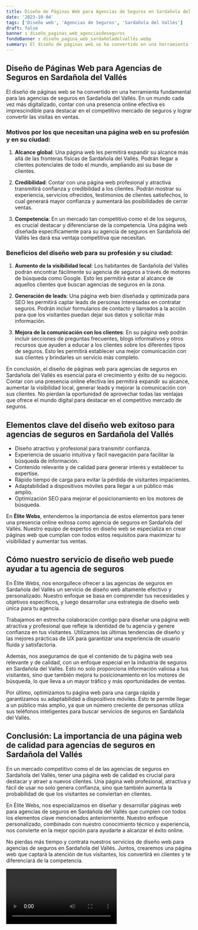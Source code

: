 ```yaml
---
title: Diseño de Páginas Web para Agencias de Seguros en Sardañola del Vallés
date: '2023-10-04'
tags: ['Diseño web', 'Agencias de Seguros', 'Sardañola del Vallés']
draft: false
banner : diseño_paginas_web_agenciasdeseguros
fondoBanner : diseño_pagina_web_sardañoladelvallés.webp
summary: El diseño de páginas web se ha convertido en una herramienta fundamental para las agencias de seguros en Sardañola del Vallés. En un mundo cada vez más digitalizado, contar con una presencia online efectiva es imprescindible para destacar en el competitivo mercado de seguros y lograr convertir las visitas en ventas.
---
```


## Diseño de Páginas Web para Agencias de Seguros en Sardañola del Vallés

El diseño de páginas web se ha convertido en una herramienta fundamental para las agencias de seguros en Sardañola del Vallés. En un mundo cada vez más digitalizado, contar con una presencia online efectiva es imprescindible para destacar en el competitivo mercado de seguros y lograr convertir las visitas en ventas.

### Motivos por los que necesitan una página web en su profesión y en su ciudad:

1. **Alcance global**: Una página web les permitirá expandir su alcance más allá de las fronteras físicas de Sardañola del Vallés. Podrán llegar a clientes potenciales de todo el mundo, ampliando así su base de clientes.

2. **Credibilidad**: Contar con una página web profesional y atractiva transmitirá confianza y credibilidad a los clientes. Podrán mostrar su experiencia, servicios ofrecidos, testimonios de clientes satisfechos, lo cual generará mayor confianza y aumentará las posibilidades de cerrar ventas.

3. **Competencia**: En un mercado tan competitivo como el de los seguros, es crucial destacar y diferenciarse de la competencia. Una página web diseñada específicamente para su agencia de seguros en Sardañola del Vallés les dará esa ventaja competitiva que necesitan.

### Beneficios del diseño web para su profesión y su ciudad:

1. **Aumento de la visibilidad local**: Los habitantes de Sardañola del Vallés podrán encontrar fácilmente su agencia de seguros a través de motores de búsqueda como Google. Esto les permitirá estar al alcance de aquellos clientes que buscan agencias de seguros en la zona.

2. **Generación de leads**: Una página web bien diseñada y optimizada para SEO les permitirá captar leads de personas interesadas en contratar seguros. Podrán incluir formularios de contacto y llamados a la acción para que los visitantes puedan dejar sus datos y solicitar más información.

3. **Mejora de la comunicación con los clientes**: En su página web podrán incluir secciones de preguntas frecuentes, blogs informativos y otros recursos que ayuden a educar a los clientes sobre los diferentes tipos de seguros. Esto les permitirá establecer una mejor comunicación con sus clientes y brindarles un servicio más completo.

En conclusión, el diseño de páginas web para agencias de seguros en Sardañola del Vallés es esencial para el crecimiento y éxito de su negocio. Contar con una presencia online efectiva les permitirá expandir su alcance, aumentar la visibilidad local, generar leads y mejorar la comunicación con sus clientes. No pierdan la oportunidad de aprovechar todas las ventajas que ofrece el mundo digital para destacar en el competitivo mercado de seguros.

<GifSeo />

<Cta />

## Elementos clave del diseño web exitoso para agencias de seguros en Sardañola del Vallés

- Diseño atractivo y profesional para transmitir confianza.
- Experiencia de usuario intuitiva y fácil navegación para facilitar la búsqueda de información.
- Contenido relevante y de calidad para generar interés y establecer tu expertise.
- Rápido tiempo de carga para evitar la pérdida de visitantes impacientes.
- Adaptabilidad a dispositivos móviles para llegar a un público más amplio.
- Optimización SEO para mejorar el posicionamiento en los motores de búsqueda.

En **Élite Webs**, entendemos la importancia de estos elementos para tener una presencia online exitosa como agencia de seguros en Sardañola del Vallés. Nuestro equipo de expertos en diseño web se especializa en crear páginas web que cumplan con todos estos requisitos para maximizar tu visibilidad y aumentar tus ventas.

## Cómo nuestro servicio de diseño web puede ayudar a tu agencia de seguros

En Élite Webs, nos enorgullece ofrecer a las agencias de seguros en Sardañola del Vallés un servicio de diseño web altamente efectivo y personalizado. Nuestro enfoque se basa en comprender tus necesidades y objetivos específicos, y luego desarrollar una estrategia de diseño web única para tu agencia.

Trabajamos en estrecha colaboración contigo para diseñar una página web atractiva y profesional que refleje la identidad de tu agencia y genere confianza en tus visitantes. Utilizamos las últimas tendencias de diseño y las mejores prácticas de UX para garantizar una experiencia de usuario fluida y satisfactoria.

Además, nos aseguramos de que el contenido de tu página web sea relevante y de calidad, con un enfoque especial en la industria de seguros en Sardañola del Vallés. Esto no solo proporciona información valiosa a tus visitantes, sino que también mejora tu posicionamiento en los motores de búsqueda, lo que lleva a un mayor tráfico y más oportunidades de ventas.

Por último, optimizamos tu página web para una carga rápida y garantizamos su adaptabilidad a dispositivos móviles. Esto te permite llegar a un público más amplio, ya que un número creciente de personas utiliza sus teléfonos inteligentes para buscar servicios de seguros en Sardañola del Vallés.

## Conclusión: La importancia de una página web de calidad para agencias de seguros en Sardañola del Vallés

En un mercado competitivo como el de las agencias de seguros en Sardañola del Vallés, tener una página web de calidad es crucial para destacar y atraer a nuevos clientes. Una página web profesional, atractiva y fácil de usar no solo genera confianza, sino que también aumenta la probabilidad de que los visitantes se conviertan en clientes.

En Élite Webs, nos especializamos en diseñar y desarrollar páginas web para agencias de seguros en Sardañola del Vallés que cumplen con todos los elementos clave mencionados anteriormente. Nuestro enfoque personalizado, combinado con nuestro conocimiento técnico y experiencia, nos convierte en la mejor opción para ayudarte a alcanzar el éxito online.

No pierdas más tiempo y contrata nuestros servicios de diseño web para agencias de seguros en Sardañola del Vallés. Juntos, crearemos una página web que captará la atención de tus visitantes, los convertirá en clientes y te diferenciará de la competencia.

<Video />

<CtaBot job='Agencias de Seguros' city='Sardañola del Vallés'/>

<Gmaps query='Sardañola del Vallés+españa+maps' />
